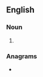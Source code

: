 ==English==

===Noun===
{{head|en|noun form}}

# {{plural of|cathedral|lang=en}}

===Anagrams===
* {{anagrams|en|a=aacdehlrst|Hardcastle}}
